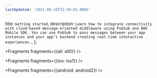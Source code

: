 ```yaml
---
lastUpdated: '2021-08-16T22:59:55.000Z'
---
```

  title: `Getting started`,
  description: `Learn how to integrate connectivity with cloud-based message-oriented middleware using PubSub and AWS Mobile SDK. You can use PubSub to pass messages between your app instances and your app’s backend creating real-time interactive experiences.`,
};


<Fragments fragments={{all: all0}} />


<Fragments fragments={{ios: ios1}} />


<Fragments fragments={{android: android2}} />
